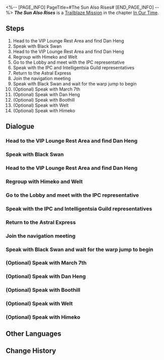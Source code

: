 <%-- [PAGE_INFO]
PageTitle=#The Sun Also Rises#
[END_PAGE_INFO] --%>
{{Stub|Dialogue.}}
{{Mission Infobox
|id            = 1033001
|title         = 
|image         = Mission The Sun Also Rises.png{{subst:void|<!--$UPLOAD:<<SpriteOutput/Chronicle/1033001.png>-<Mission The Sun Also Rises.png>-<Fate's Atlas Images>>-->}}
|type          = Trailblaze
|event_name    = 
|chapter       = In Our Time
|requirements  = [[Trailblaze Mission]] ''[[Everything that Rises Must Converge]]'' completed
|summary       = As the dust settles, Asdana and the rest of the universe escape the fate of being enthralled by Order. The IPC also decides to develop Penacony alongside The Family, and scholars from all over the universe will assist in every way they can. With this, your journey to Penacony, the "Land of the Dreams," has come to an end.
|characters    = Aventurine; Black Swan; Boothill; Dan Heng; Dr. Ratio; Himeko; Jing Yuan; March 7th; Pom-Pom; Screwllum; Topaz; Trailblazer; Welt
|startLocation = [[Penacony]] - [[The Reverie (Reality)]]
|world         = Penacony
|area          = The Reverie (Reality)
|prev          = Everything that Rises Must Converge
|next          = And on the Eighth Day
|rewards       = Trailblaze EXP*600; Stellar Jade*80; Traveler's Guide*6; Lost Crystal*6; Clock Credits*300; Credit*80,000
}}
'''''The Sun Also Rises''''' is a [[Trailblaze Mission]] in the chapter [[In Our Time]].

==Steps==
# Head to the VIP Lounge Rest Area and find Dan Heng
# Speak with Black Swan
# Head to the VIP Lounge Rest Area and find Dan Heng
# Regroup with Himeko and Welt
# Go to the Lobby and meet with the IPC representative
# Speak with the IPC and Intelligentsia Guild representatives
# Return to the Astral Express
# Join the navigation meeting
# Speak with Black Swan and wait for the warp jump to begin
# (Optional) Speak with March 7th
# (Optional) Speak with Dan Heng
# (Optional) Speak with Boothill
# (Optional) Speak with Welt
# (Optional) Speak with Himeko

<!--
==Gameplay Notes==

--><!--
==Trial Character==

-->
==Dialogue==
{{Stub Dialogue}}

===Head to the VIP Lounge Rest Area and find Dan Heng{{subst:void|<!--103300101-->}}===
{{Mission Description|type=trailblaze|location=The Reverie (Reality)|As the dust settles, Asdana and the entire universe have escaped the fate of becoming puppets to the Order. It seems some time has passed since the Harmonious Choir were defeated... What has happened during this time?<br />Take a look around The Reverie, regroup with your companions, and find out what's been going on.}}
{{Dialogue Start}}
:{{tx}}
{{Dialogue End}}

===Speak with Black Swan{{subst:void|<!--103300103-->}}===
{{Mission Description|type=trailblaze|location=The Reverie (Reality)|update|As the dust settles, Asdana and the entire universe have escaped the fate of becoming puppets to the Order. It seems some time has passed since the Harmonious Choir were defeated... What has happened during this time?<br />You hear a familiar voice approach from behind you. An irresistible force turns you on your heel as you (willingly) walk towards its source... After all, who can resist such a languid, elegant, and powerful Memokeeper?}}
{{Dialogue Start}}
:{{tx}}
{{Dialogue End}}

===Head to the VIP Lounge Rest Area and find Dan Heng{{subst:void|<!--103300104-->}}===
{{Mission Description|type=trailblaze|location=The Reverie (Reality)|update|As the dust settles, Asdana and the entire universe have escaped the fate of becoming puppets to the Order. It seems some time has passed since the Harmonious Choir were defeated... What has happened during this time?<br />Take a look around The Reverie, regroup with your companions, and find out what's been going on.}}
{{Dialogue Start}}
:{{tx}}
{{Dialogue End}}

===Regroup with Himeko and Welt{{subst:void|<!--103300106-->}}===
{{Mission Description|type=trailblaze|location=The Reverie (Reality)|update|As the dust settles, Asdana and the entire universe have escaped the fate of becoming puppets to the Order. It seems some time has passed since the Harmonious Choir were defeated... What has happened in this time?<br />You reunite with Dan Heng and meet a new friend: The Galaxy Ranger cowboy, Boothill. There was supposed to be an exchange of small talk here with lots of cheesy jokes and callbacks. However, as Himeko and Welt are still concerned about your well-being, this section of banter vanished into thin air. We hope for your understanding and patience in this matter.}}
{{Dialogue Start}}
:{{tx}}
{{Dialogue End}}

===Go to the Lobby and meet with the IPC representative{{subst:void|<!--103300107-->}}===
{{Mission Description|type=trailblaze|location=The Reverie (Reality)|update|The Express Crew finally reunite victoriously. Accompanying you are Black Swan, the Memokeeper and Jing Yuan, the Luofu General.<br />The General and various IPC dignitaries have agreed to hold talks regarding the Charmony Festival incident &mdash; and they have invited the Express Crew to be present... You in particular, (Trailblazer). You have no reason to turn down this offer, right?}}
{{Dialogue Start}}
:{{tx}}
{{Dialogue End}}

===Speak with the IPC and Intelligentsia Guild representatives{{subst:void|<!--103300108-->}}===
{{Dialogue Start}}
:{{tx}}
{{Dialogue End}}

===Return to the Astral Express{{subst:void|<!--103300109-->}}===
{{Mission Description|type=trailblaze|location=Parlor Car|update|The IPC decides to develop Penacony alongside The Family, and scholars from all over the universe will assist in every way they can... It is a lively scene where all's well that ends well. With this, your journey to Penacony, the "Land of the Dreams" has come to an end.<br />It's time to embark on a new adventure.}}
{{Dialogue Start}}
:{{tx}}
{{Dialogue End}}

===Join the navigation meeting{{subst:void|<!--103300110-->}}===
{{Dialogue Start}}
:{{tx}}
{{Dialogue End}}

===Speak with Black Swan and wait for the warp jump to begin{{subst:void|<!--103300111-->}}===
{{Dialogue Start}}
:{{tx}}
{{Dialogue End}}

===(Optional) Speak with March 7th{{subst:void|<!--103300112-->}}===
{{Dialogue Start}}
:{{tx}}
{{Dialogue End}}

===(Optional) Speak with Dan Heng{{subst:void|<!--103300113-->}}===
{{Dialogue Start}}
:{{tx}}
{{Dialogue End}}

===(Optional) Speak with Boothill{{subst:void|<!--103300114-->}}===
{{Dialogue Start}}
:{{tx}}
{{Dialogue End}}

===(Optional) Speak with Welt{{subst:void|<!--103300115-->}}===
{{Dialogue Start}}
:{{tx}}
{{Dialogue End}}

===(Optional) Speak with Himeko{{subst:void|<!--103300116-->}}===
{{Dialogue Start}}
:{{tx}}
{{Dialogue End}}

==Other Languages==
{{Other Languages
|en   = The Sun Also Rises
|zhs  = 太阳照常升起
|zht  = 太陽照常升起
|ja   = 日はまた昇る
|ko   = 태양은 다시 떠오른다
|es   = Fiesta
|fr   = Le soleil se lève aussi
|ru   = И солнце снова взойдёт
|th   = แล้วดวงตะวันก็ฉายแสง
|vi   = Mặt Trời Vẫn Mọc Như Bình Thường
|de   = Die Sonne geht noch immer auf
|id   = Matahari Terbit Seperti Biasa
|pt   = O Sol Também Está Nascendo
}}

==Change History==
{{Change History|2.2}}
